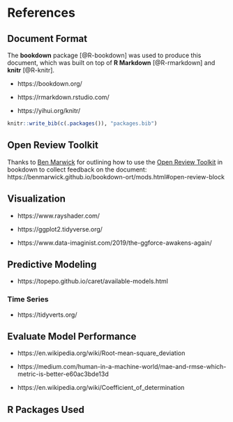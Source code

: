 # References

## Document Format

The **bookdown** package [@R-bookdown] was used to produce this document, which was built on top of **R Markdown** [@R-rmarkdown] and **knitr** [@R-knitr].

- https://bookdown.org/

- https://rmarkdown.rstudio.com/

- https://yihui.org/knitr/


```r
knitr::write_bib(c(.packages()), "packages.bib")
```

## Open Review Toolkit {#open-review-toolkit-ref}

Thanks to [Ben Marwick](https://github.com/benmarwick) for outlining how to use the [Open Review Toolkit](https://www.openreviewtoolkit.org/) in bookdown to collect feedback on the document: https://benmarwick.github.io/bookdown-ort/mods.html#open-review-block

## Visualization

- https://www.rayshader.com/

- https://ggplot2.tidyverse.org/

- https://www.data-imaginist.com/2019/the-ggforce-awakens-again/


## Predictive Modeling

- https://topepo.github.io/caret/available-models.html

### Time Series

- https://tidyverts.org/

## Evaluate Model Performance

- https://en.wikipedia.org/wiki/Root-mean-square_deviation

- https://medium.com/human-in-a-machine-world/mae-and-rmse-which-metric-is-better-e60ac3bde13d

- https://en.wikipedia.org/wiki/Coefficient_of_determination


## R Packages Used